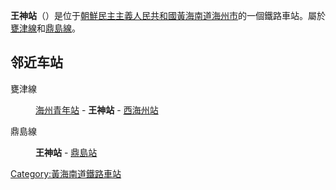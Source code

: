 {{unreferenced|time=2018-10-31T14:40:53+00:00}}
{{朝鮮半島車站資訊
|公司色 = blue
|文字色 = 
|站名 = 王神站
|圖片 = 
|pxl = 
|圖片說明 =
|前一站1 = [[海州青年站|海州青年]]
|前一站距離1 = 
|後一站距離1 = 
|後一站1 = [[西海州站|西海州]]
|所屬路線1 = [[甕津線|甕津線]]
|距離1 = 
|起點站1 = [[海州青年站|海州青年]]
|前一站2 = 
|前一站距離2 = 
|後一站距離2 = 0.7
|後一站2 = [[鼎島站|鼎島]]
|所屬路線2 = [[鼎島線|鼎島線]]
|距離2 = 
|起點站2 = 王神
|諺文 = 왕신역	
|朝鮮漢字 = 王神驛
|文觀部式 = 
|馬-賴式 = Wangsin-yŏk
|副站名 = 
|車站編號 = 
|停站路線數 = 
|所屬公司 = [[朝鮮民主主義人民共和國鐵道省|朝鮮民主主義人民共和國鐵道省]]
|所在地 =[[黃海南道|黃海南道]][[海州市|海州市]]
|車站構造 = 地面车站
|月台配置 = 
|啟用年月日 =
|廢站年月日 = 
|上下車人次 = 
|統計年度 = 
|轉車 = 
|備註 = 
|全寬備註 = 
}}

'''王神站'''（{{lang-ko|'''왕신역'''}}）是位于[[朝鮮民主主義人民共和國|朝鮮民主主義人民共和國]][[黃海南道|黃海南道]][[海州市|海州市]]的一個鐵路車站。屬於[[甕津線|甕津線]]和[[鼎島線|鼎島線]]。

==邻近车站==
甕津線
:[[海州青年站|海州青年站]] - '''王神站''' - [[西海州站|西海州站]]
鼎島線
:'''王神站''' - [[鼎島站|鼎島站]]

{{甕津線}}
{{鼎島線}}

{{朝鲜铁路小作品}}

[[Category:黃海南道鐵路車站|Category:黃海南道鐵路車站]]